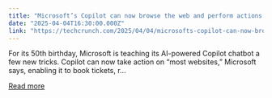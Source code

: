 ```yaml
---
title: "Microsoft’s Copilot can now browse the web and perform actions for you"
date: "2025-04-04T16:30:00.000Z"
link: "https://techcrunch.com/2025/04/04/microsofts-copilot-can-now-browse-the-web-and-perform-actions-for-you/"
---
```


For its 50th birthday, Microsoft is teaching its AI-powered Copilot chatbot a few new tricks. Copilot can now take action on &#8220;most websites,&#8221; Microsoft says, enabling it to book tickets, r...

[Read more](https://techcrunch.com/2025/04/04/microsofts-copilot-can-now-browse-the-web-and-perform-actions-for-you/)
